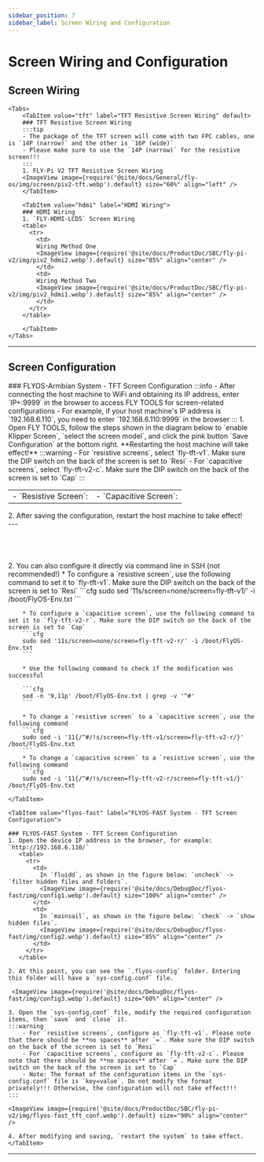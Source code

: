 ```yaml
---
sidebar_position: 7
sidebar_label: Screen Wiring and Configuration
---
```







# Screen Wiring and Configuration

## Screen Wiring
    <Tabs>
        <TabItem value="tft" label="TFT Resistive Screen Wiring" default>
        ### TFT Resistive Screen Wiring
        :::tip
        - The package of the TFT screen will come with two FPC cables, one is `14P (narrow)` and the other is `16P (wide)`
        - Please make sure to use the `14P (narrow)` for the resistive screen!!!
        :::
        1. FLY-Pi V2 TFT Resistive Screen Wiring
        <ImageView image={require('@site/docs/General/fly-os/img/screen/piv2-tft.webp').default} size="60%" align="left" />
        </TabItem>

        <TabItem value="hdmi" label="HDMI Wiring">
        ### HDMI Wiring
        1. `FLY-HDMI-LCD5` Screen Wiring
        <table>
          <tr>
            <td>
            Wiring Method One
            <ImageView image={require('@site/docs/ProductDoc/SBC/fly-pi-v2/img/piv2_hdmi2.webp').default} size="85%" align="center" />
            </td>
            <td>
            Wiring Method Two
            <ImageView image={require('@site/docs/ProductDoc/SBC/fly-pi-v2/img/piv2_hdmi1.webp').default} size="85%" align="center" />
            </td>
          </tr>
        </table>

        </TabItem>
    </Tabs>
---

## Screen Configuration

<Tabs>
    <TabItem value="flyos-armbian" label="FLYOS-Armbian System - TFT Screen Configuration" default>
    ### FLYOS-Armbian System - TFT Screen Configuration
    :::info
    - After connecting the host machine to WiFi and obtaining its IP address, enter `IP+:9999` in the browser to access FLY TOOLS for screen-related configurations
    - For example, if your host machine's IP address is `192.168.6.110`, you need to enter `192.168.6.110:9999` in the browser
    :::
    1. Open FLY TOOLS, follow the steps shown in the diagram below to `enable Klipper Screen`, `select the screen model`, and click the pink button `Save Configuration` at the bottom right. **Restarting the host machine will take effect!**
      :::warning
      - For `resistive screens`, select `fly-tft-v1`. Make sure the DIP switch on the back of the screen is set to `Resi`
      - For `capacitive screens`, select `fly-tft-v2-c`. Make sure the DIP switch on the back of the screen is set to `Cap`
      :::
      <table>
        <tr>
          <td>
           - `Resistive Screen`:  
        <ImageView image={require('@site/docs/ProductDoc/SBC/fly-pi-v2/img/piv2_tft-r_conf.webp').default} size="80%" align="center" />
          </td>
          <td>
          - `Capacitive Screen`:
        <ImageView image={require('@site/docs/ProductDoc/SBC/fly-pi-v2/img/piv2_tft-c_conf.webp').default} size="80%" align="center" />
          </td>
        </tr>
      </table>
    2. After saving the configuration, restart the host machine to take effect!
<br />
---

<br />
<br />
<br />
<br />
<br />
    2. You can also configure it directly via command line in SSH (not recommended!)
        * To configure a `resistive screen`, use the following command to set it to `fly-tft-v1`. Make sure the DIP switch on the back of the screen is set to `Resi`
        ```cfg
        sudo sed '11s/screen=none/screen=fly-tft-v1/' -i /boot/FlyOS-Env.txt
        ```

        * To configure a `capacitive screen`, use the following command to set it to `fly-tft-v2-r`. Make sure the DIP switch on the back of the screen is set to `Cap`
        ```cfg
        sudo sed '11s/screen=none/screen=fly-tft-v2-r/' -i /boot/FlyOS-Env.txt
        ```

        * Use the following command to check if the modification was successful

        ```cfg
        sed -n '9,11p' /boot/FlyOS-Env.txt | grep -v '^#'
        ```

        * To change a `resistive screen` to a `capacitive screen`, use the following command
        ```cfg
        sudo sed -i '11{/^#/!s/screen=fly-tft-v1/screen=fly-tft-v2-r/}' /boot/FlyOS-Env.txt
        ```
        * To change a `capacitive screen` to a `resistive screen`, use the following command
        ```cfg
        sudo sed -i '11{/^#/!s/screen=fly-tft-v2-r/screen=fly-tft-v1/}' /boot/FlyOS-Env.txt
        ```
    </TabItem>

    <TabItem value="flyos-fast" label="FLYOS-FAST System - TFT Screen Configuration">

    ### FLYOS-FAST System - TFT Screen Configuration
    1. Open the device IP address in the browser, for example: `http://192.168.6.110/` 
       <table>
         <tr>
           <td>
             In `fluidd`, as shown in the figure below: `uncheck` -> `filter hidden files and folders`.
             <ImageView image={require('@site/docs/DebugDoc/flyos-fast/img/config1.webp').default} size="100%" align="center" />
           </td>
           <td>
             In `mainsail`, as shown in the figure below: `check` -> `show hidden files`.
             <ImageView image={require('@site/docs/DebugDoc/flyos-fast/img/config2.webp').default} size="85%" align="center" />
           </td>
         </tr>
       </table>
  
    2. At this point, you can see the `.flyos-config` folder. Entering this folder will have a `sys-config.conf` file.

     <ImageView image={require('@site/docs/DebugDoc/flyos-fast/img/config3.webp').default} size="60%" align="center" />
    
    3. Open the `sys-config.conf` file, modify the required configuration items, then `save` and `close` it.
    :::warning
        - For `resistive screens`, configure as `fly-tft-v1`. Please note that there should be **no spaces** after `=`. Make sure the DIP switch on the back of the screen is set to `Resi`
        - For `capacitive screens`, configure as `fly-tft-v2-c`. Please note that there should be **no spaces** after `=`. Make sure the DIP switch on the back of the screen is set to `Cap`
        - Note: The format of the configuration items in the `sys-config.conf` file is `key=value`. Do not modify the format privately!!! Otherwise, the configuration will not take effect!!!
    :::
    
    <ImageView image={require('@site/docs/ProductDoc/SBC/fly-pi-v2/img/flyos-fast_tft_conf.webp').default} size="90%" align="center" />
    
    4. After modifying and saving, `restart the system` to take effect.
    </TabItem>
</Tabs>    


----
